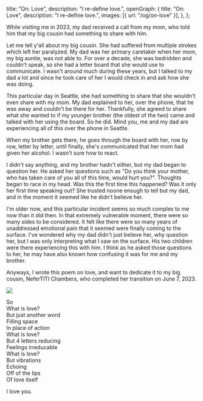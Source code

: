   title: "On: Love",
  description: "I re-define love.",
  openGraph: {
    title: "On: Love",
    description: "I re-define love.",
    images: [{ url: "/og/on-love" }],
  },
};

While visiting me in 2023, my dad received a call from my mom, who
told him that my big cousin had something to share with him.

Let me tell y'all about my big cousin. She had suffered from multiple
strokes which left her paralyzed. My dad was her primary caretaker when her
mom, my big auntie, was not able to. For over a decade, she was bedridden
and couldn't speak, so she had a letter board that she would use to communicate.
I wasn't around much during these years, but I talked to my dad a lot and since
he took care of her I would check in and ask how she was doing.

This particular day in Seattle, she had something to share that she wouldn't
even share with my mom. My dad explained to her, over the phone, that he was
away and couldn't be there for her. Thankfully, she agreed to share what she
wanted to if my younger brother (the oldest of the two) came and talked with
her using the board. So he did. Mind you, me and my dad are experiencing all
of this over the phone in Seattle.

When my brother gets there, he goes through the board with her, row by row,
letter by letter, until finally, she's communicated that her mom had given
her alcohol. I wasn't sure how to react.

I didn't say anything, and my brother hadn't either, but my dad began to
question her. He asked her questions such as "Do you think your
mother, who has taken care of you all of this time, would hurt you?". Thoughts
began to race in my head. Was this the first time this happened? Was it only
her first time speaking out? She trusted noone enough to tell but my dad,
and in the moment it seemed like he didn't believe her.

I'm older now, and this particular incident seems so much complex to me now
than it did then. In that extremely vulnerable moment, there were so many sides
to be considered. It felt like there were so many years of unaddressed emotional pain
that it seemed were finally coming to the surface. I've wondered why my dad didn't
just believe her, why question her, but I was only interpreting what I saw on the surface.
His two children were there experiencing this with him. I think as he asked those
questions to her, he may have also known how confusing it was for me and my brother.

Anyways, I wrote this poem on love, and want to dedicate it to my big cousin, NeferTITI Chambers,
who completed her transition on June 7, 2023.

<img src="/archive/images/on-love/nefertiti.jpg" />

So\
What is love?\
But just another word\
Filling space\
In place of action\
What is love?\
But 4 letters reducing\
Feelings irreducable\
What is love?\
But vibrations\
Echoing\
Off of the lips\
Of love itself

I love you.
